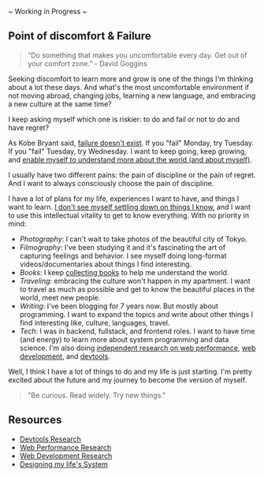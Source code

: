 ~ Working in Progress ~

## Point of discomfort & Failure

> “Do something that makes you uncomfortable every day. Get out of your comfort zone.” - David Goggins

Seeking discomfort to learn more and grow is one of the things I'm thinking about a lot these days. And what's the most uncomfortable environment if not moving abroad, changing jobs, learning a new language, and embracing a new culture at the same time?

I keep asking myself which one is riskier: to do and fail or not to do and have regret?

As Kobe Bryant said, [failure doesn't exist](https://www.youtube.com/watch?v=js8OfeEL4jI&ab_channel=MykChiz). If you "fail" Monday, try Tuesday. If you "fail" Tuesday, try Wednesday. I want to keep going, keep growing, and [enable myself to understand more about the world (and about myself)](/designing-my-lifes-system).

I usually have two different pains: the pain of discipline or the pain of regret. And I want to always consciously choose the pain of discipline.

I have a lot of plans for my life, experiences I want to have, and things I want to learn. [I don't see myself settling down on things I know](https://twitter.com/wordsofteekay/status/1443936035105292288), and I want to use this intellectual vitality to get to know everything. With no priority in mind:

- _Photography_: I can't wait to take photos of the beautiful city of Tokyo.
- _Filmography_: I've been studying it and it's fascinating the art of capturing feelings and behavior. I see myself doing long-format videos/documentaries about things I find interesting.
- _Books_: I keep [collecting books](https://www.goodreads.com/iamteekay) to help me understand the world.
- _Traveling_: embracing the culture won't happen in my apartment. I want to travel as much as possible and get to know the beautiful places in the world, meet new people.
- _Writing_: I've been blogging for 7 years now. But mostly about programming. I want to expand the topics and write about other things I find interesting like, culture, languages, travel.
- _Tech_: I was in backend, fullstack, and frontend roles. I want to have time (and energy) to learn more about system programming and data science. I'm also doing [independent research on web performance](https://github.com/imteekay/web-performance-research), [web development](https://github.com/imteekay/webdev-research), and [devtools](https://github.com/imteekay/devtools-research).

Well, I think I have a lot of things to do and my life is just starting. I'm pretty excited about the future and my journey to become the version of myself.

> "Be curious. Read widely. Try new things."

## Resources

- [Devtools Research](https://github.com/imteekay/devtools-research)
- [Web Performance Research](https://github.com/imteekay/web-performance-research)
- [Web Development Research](https://github.com/imteekay/webdev-research)
- [Designing my life's System](/designing-my-lifes-system)
